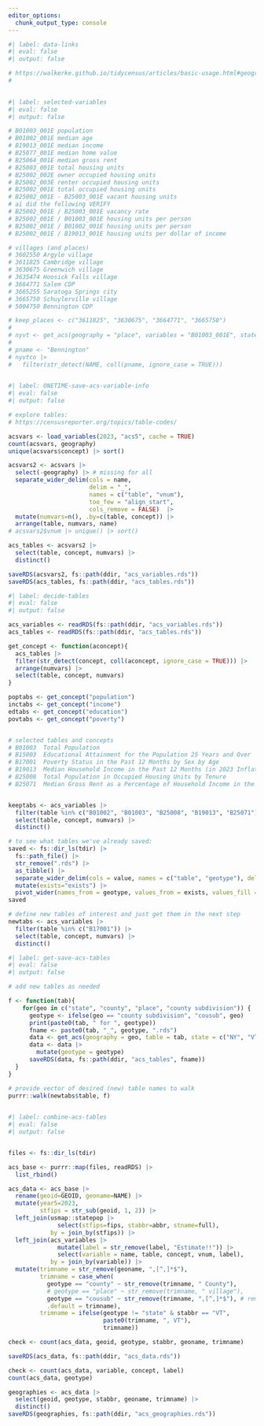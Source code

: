 ```yaml
---
editor_options:
  chunk_output_type: console
---
```



```r
#| label: data-links
#| eval: false
#| output: false

# https://walkerke.github.io/tidycensus/articles/basic-usage.html#geography-in-tidycensus
# 
 
```


```r
#| label: selected-variables
#| eval: false
#| output: false

# B01003_001E population
# B01002_001E median age
# B19013_001E median income
# B25077_001E median home value
# B25064_001E median gross rent
# B25003_001E total housing units
# B25002_002E owner occupied housing units
# B25002_003E renter occupied housing units
# B25002_001E total occupied housing units 
# B25002_001E - B25003_001E vacant housing units
# ai did the following VERIFY
# B25002_001E / B25003_001E vacancy rate
# B25002_001E / B01003_001E housing units per person
# B25002_001E / B01002_001E housing units per person
# B25002_001E / B19013_001E housing units per dollar of income

# villages (and places)
# 3602550 Argyle village
# 3611825 Cambridge village
# 3630675 Greenwich village
# 3635474 Hoosick Falls village
# 3664771 Salem CDP
# 3665255 Saratoga Springs city
# 3665750 Schuylerville village
# 5004750 Bennington CDP

# keep_places <- c("3611825", "3630675", "3664771", "3665750") 
#  
# nyvt <- get_acs(geography = "place", variables = "B01003_001E", state = c("NY", "VT"), year = 2023)
# 
# pname <- "Bennington"
# nyvtco |> 
#   filter(str_detect(NAME, coll(pname, ignore_case = TRUE)))
         
```

```r
#| label: ONETIME-save-acs-variable-info
#| eval: false
#| output: false

# explore tables:
# https://censusreporter.org/topics/table-codes/

acsvars <- load_variables(2023, "acs5", cache = TRUE)
count(acsvars, geography)
unique(acsvars$concept) |> sort()

acsvars2 <- acsvars |> 
  select(-geography) |> # missing for all
  separate_wider_delim(cols = name, 
                       delim = "_",
                       names = c("table", "vnum"),
                       too_few = "align_start",
                       cols_remove = FALSE)  |>
  mutate(numvars=n(), .by=c(table, concept)) |> 
  arrange(table, numvars, name)
# acsvars2$vnum |> unique() |> sort()

acs_tables <- acsvars2 |> 
  select(table, concept, numvars) |> 
  distinct()

saveRDS(acsvars2, fs::path(ddir, "acs_variables.rds"))
saveRDS(acs_tables, fs::path(ddir, "acs_tables.rds"))

```


```r
#| label: decide-tables
#| eval: false
#| output: false

acs_variables <- readRDS(fs::path(ddir, "acs_variables.rds"))
acs_tables <- readRDS(fs::path(ddir, "acs_tables.rds"))

get_concept <- function(aconcept){
  acs_tables |> 
  filter(str_detect(concept, coll(aconcept, ignore_case = TRUE))) |> 
  arrange(numvars) |> 
  select(table, concept, numvars)
}

poptabs <- get_concept("population")
inctabs <- get_concept("income")
edtabs <- get_concept("education")
povtabs <- get_concept("poverty")


# selected tables and concepts
# B01003  Total Population  
# B15003  Educational Attainment for the Population 25 Years and Over
# B17001  Poverty Status in the Past 12 Months by Sex by Age
# B19013  Median Household Income in the Past 12 Months (in 2023 Inflation-Adjusted Dollars)
# B25008  Total Population in Occupied Housing Units by Tenure
# B25071  Median Gross Rent as a Percentage of Household Income in the Past 12 Months (Dollars)


keeptabs <- acs_variables |> 
  filter(table %in% c("B01002", "B01003", "B25008", "B19013", "B25071")) |> 
  select(table, concept, numvars) |> 
  distinct()

# to see what tables we've already saved:
saved <- fs::dir_ls(tdir) |> 
  fs::path_file() |> 
  str_remove(".rds") |>
  as_tibble() |> 
  separate_wider_delim(cols = value, names = c("table", "geotype"), delim="_") |> 
  mutate(exists="exists") |> 
  pivot_wider(names_from = geotype, values_from = exists, values_fill = "missing")
saved

# define new tables of interest and just get them in the next step
newtabs <- acs_variables |> 
  filter(table %in% c("B17001")) |> 
  select(table, concept, numvars) |> 
  distinct()

```

```r
#| label: get-save-acs-tables
#| eval: false
#| output: false

# add new tables as needed

f <- function(tab){
    for(geo in c("state", "county", "place", "county subdivision")) {
      geotype <- ifelse(geo == "county subdivision", "cousub", geo)
      print(paste0(tab, " for ", geotype))
      fname <- paste0(tab, "_", geotype, ".rds")
      data <- get_acs(geography = geo, table = tab, state = c("NY", "VT"), year = 2023)
      data <- data |> 
        mutate(geotype = geotype)
      saveRDS(data, fs::path(ddir, "acs_tables", fname))
  }
}

# provide vector of desired (new) table names to walk
purrr::walk(newtabs$table, f)
 
```


```r
#| label: combine-acs-tables
#| eval: false
#| output: false


files <- fs::dir_ls(tdir)

acs_base <- purrr::map(files, readRDS) |> 
  list_rbind()

acs_data <- acs_base |> 
  rename(geoid=GEOID, geoname=NAME) |> 
  mutate(year5=2023,
         stfips = str_sub(geoid, 1, 2)) |> 
  left_join(usmap::statepop |> 
              select(stfips=fips, stabbr=abbr, stname=full),
            by = join_by(stfips)) |> 
  left_join(acs_variables |> 
              mutate(label = str_remove(label, "Estimate!!")) |> 
              select(variable = name, table, concept, vnum, label),
            by = join_by(variable)) |> 
  mutate(trimname = str_remove(geoname, ",[^,]*$"),
         trimname = case_when(
           geotype == "county" ~ str_remove(trimname, " County"),
           # geotype == "place" ~ str_remove(trimname, " village"),
           geotype == "cousub" ~ str_remove(trimname, ",[^,]*$"), # remove county info
           .default = trimname),
         trimname = ifelse(geotype != "state" & stabbr == "VT",
                           paste0(trimname, ", VT"),
                           trimname))

check <- count(acs_data, geoid, geotype, stabbr, geoname, trimname)

saveRDS(acs_data, fs::path(ddir, "acs_data.rds"))

check <- count(acs_data, variable, concept, label)
count(acs_data, geotype)

geographies <- acs_data |> 
  select(geoid, geotype, stabbr, geoname, trimname) |> 
  distinct()
saveRDS(geographies, fs::path(ddir, "acs_geographies.rds"))


```


